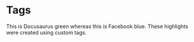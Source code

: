
# Tags

This is <Highlight color="#25C2A0">Docusaurus green</Highlight> whereas this is <Highlight color="#1877F2">Facebook blue</Highlight>. These highlights were created using custom tags.

